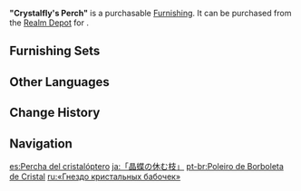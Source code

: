 {{Furnishing Infobox
|id             = 372407
|image          = Item "Crystalfly's Perch".png
|category       = Landform
|subcategory    = Shrub
|quality        = 3
|adeptal_energy = 20
|load           = 50
|reduced_load   = 50
|description    = A small, round shrub dotted with brightly colored flowers, often transplanted and pruned as a potted plant.<br />It is said to absorb [[elemental particles]] from the air, which in turn attracts [[Crystalflies]], who come to perch on its branches. However, Flower Shop owner [[Flora]] says that her experiments in this area have not succeeded. She suspects it is simply a rumor spread by merchants to bump up the prices of the potted plants they sell.
|mention        = Flora
|source1        = [[Realm Depot]]
}}
'''"Crystalfly's Perch"''' is a purchasable [[Furnishing]]. It can be purchased from the [[Realm Depot]] for {{Item|Realm Currency|30|x=80}}.

==Furnishing Sets==
{{Craft Usage}}

==Other Languages==
{{Other Languages
|en      = "Crystalfly's Perch"
|zhs     = 「晶蝶的栖枝」
|zhs_rm  = "Jīngdié de Qīzhī"
|zht     = 「晶蝶的棲枝」
|zht_rm  = "Jīngdié de Qīzhī"
|zh_tl   = "{{lex|Crystalfly|zh}}'s Perching Branches"
|ja      = 「晶蝶の休む枝」
|ja_rm   = "Shouchou no Yasumu Eda"
|ja_tl   = "{{lex|Crystalfly|ja}}'s Resting Branches"
|ko      = 「수정 나비의 안식처」
|ko_rm   = "Sujeong Nabi-ui Ansikcheo"
|ko_tl   = "{{lex|Crystalfly|ko}}'s Refuge"
|es      = Percha del cristalóptero
|es_tl   = Perch of the {{lex|Crystalfly|es}}
|fr      = «&nbsp;Abri des papillons cristallins&nbsp;»
|fr_tl   = "Shelter of the {{lex|Crystalflies|fr}}"
|ru      = «Гнездо кристальных бабочек»
|ru_tl   = "{{lex|Crystalfly|ru}}'s Nest"
|th      = "พุ่มไม้ Crystalfly"
|th_rm   = "Phum Mai Crystalfly"
|th_tl   = "Crystalfly Bush"
|vi      = Cành Bướm Pha Lê
|vi_tl   = 
|de      = „Äste mit Kristallschmetterlingen“
|de_tl   = "Branches with {{lex|Crystalflies|de}}"
|id      = "Tenggeran Crystalfly"
|id_tl   = "Crystalfly's Perch"
|pt      = Poleiro de Borboleta de Cristal
|pt_tl   = 
|tr      = "Kristal Kelebeği Yuvası"
|tr_tl   = "{{tt|Crystalfly|Crystal Butterfly}} Nest"
|it      = Trespolo del Cristallottero
|it_tl   = {{Lex|Crystalfly|it}}'s Perch
}}

==Change History==
{{Change History|1.5}}

==Navigation==
{{Furnishing Navbox|exterior}}

[[es:Percha del cristalóptero]]
[[ja:「晶蝶の休む枝」]]
[[pt-br:Poleiro de Borboleta de Cristal]]
[[ru:«Гнездо кристальных бабочек»]]